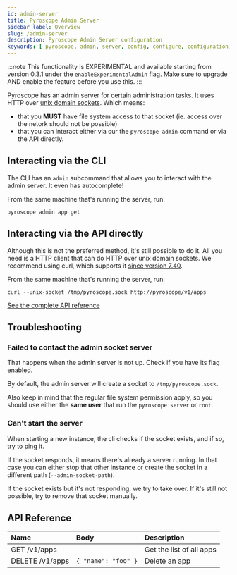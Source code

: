 ```yaml
---
id: admin-server
title: Pyroscope Admin Server
sidebar_label: Overview
slug: /admin-server
description: Pyroscope Admin Server configuration
keywords: [ pyroscope, admin, server, config, configure, configuration, setup, options ]
---
```



:::note
This functionality is EXPERIMENTAL and available starting from version 0.3.1 under the `enableExperimentalAdmin` flag. Make sure to upgrade AND enable the feature before you use this.
:::

Pyroscope has an admin server for certain administration tasks. It uses HTTP over [unix domain sockets](https://en.wikipedia.org/wiki/Unix_domain_socket).
Which means:
* that you **MUST** have file system access to that socket (ie. access over the netork should not be possible)
* that you can interact either via our the `pyroscope admin` command or via the API directly.


## Interacting via the CLI
The CLI has an `admin` subcommand that allows you to interact with the admin server. It even has autocomplete!

From the same machine that's running the server, run:

```shell
pyroscope admin app get
```

## Interacting via the API directly
Although this is not the preferred method, it's still possible to do it. All you need is a HTTP client that can do HTTP over unix domain sockets. We recommend using curl, which supports it [since version 7.40](https://daniel.haxx.se/blog/2015/01/08/curl-7-40-0-unix-domain-sockets-and-smb/).

From the same machine that's running the server, run:
```shell
curl --unix-socket /tmp/pyroscope.sock http://pyroscope/v1/apps
```

[See the complete API reference](#api-reference)

## Troubleshooting
### Failed to contact the admin socket server
That happens when the admin server is not up. Check if you have its flag enabled.

By default, the admin server will create a socket to `/tmp/pyroscope.sock`.

Also keep in mind that the regular file system permission apply, so you should use either the **same user** that run the `pyroscope server` or `root`.

### Can't start the server
When starting a new instance, the cli checks if the socket exists, and if so, try to ping it.

If the socket responds, it means there's already a server running. In that case you can either stop that other instance or create the socket in a different path (`--admin-socket-path`).

If the socket exists but it's not responding, we try to take over. If it's still not possible, try to remove that socket manually.



## API Reference

| Name | Body | Description |
| :- | :- | :- |
| GET /v1/apps | | Get the list of all apps |
| DELETE /v1/apps | `{ "name": "foo" }`| Delete an app |
